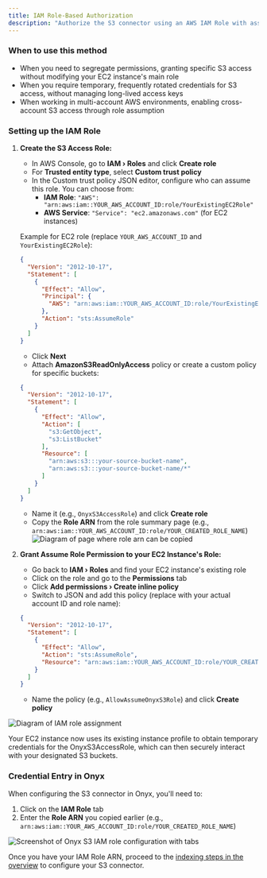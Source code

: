 ```yaml
---
title: IAM Role-Based Authorization
description: "Authorize the S3 connector using an AWS IAM Role with assume role policy."
---
```


### When to use this method

- When you need to segregate permissions, granting specific S3 access without modifying your EC2 instance's main role
- When you require temporary, frequently rotated credentials for S3 access, without managing long-lived access keys
- When working in multi-account AWS environments, enabling cross-account S3 access through role assumption

### Setting up the IAM Role

1. **Create the S3 Access Role:**
   - In AWS Console, go to **IAM › Roles** and click **Create role**
   - For **Trusted entity type**, select **Custom trust policy**
   - In the Custom trust policy JSON editor, configure who can assume this role. You can choose from:
     - **IAM Role**: `"AWS": "arn:aws:iam::YOUR_AWS_ACCOUNT_ID:role/YourExistingEC2Role"`
     - **AWS Service**: `"Service": "ec2.amazonaws.com"` (for EC2 instances)
   
   Example for EC2 role (replace `YOUR_AWS_ACCOUNT_ID` and `YourExistingEC2Role`):
   ```json
   {
     "Version": "2012-10-17",
     "Statement": [
       {
         "Effect": "Allow",
         "Principal": {
           "AWS": "arn:aws:iam::YOUR_AWS_ACCOUNT_ID:role/YourExistingEC2Role"
         },
         "Action": "sts:AssumeRole"
       }
     ]
   }
   ```
   - Click **Next**
   - Attach **AmazonS3ReadOnlyAccess** policy or create a custom policy for specific buckets:
   ```json
   {
     "Version": "2012-10-17",
     "Statement": [
       {
         "Effect": "Allow",
         "Action": [
           "s3:GetObject",
           "s3:ListBucket"
         ],
         "Resource": [
           "arn:aws:s3:::your-source-bucket-name",
           "arn:aws:s3:::your-source-bucket-name/*"
         ]
       }
     ]
   }
   ```
   - Name it (e.g., `OnyxS3AccessRole`) and click **Create role**
   - Copy the **Role ARN** from the role summary page (e.g., `arn:aws:iam::YOUR_AWS_ACCOUNT_ID:role/YOUR_CREATED_ROLE_NAME`)
   ![Diagram of page where role arn can be copied](/assets/images/connectors/blob/s3/role-arn.png)

2. **Grant Assume Role Permission to your EC2 Instance's Role:**
   - Go back to **IAM › Roles** and find your EC2 instance's existing role
   - Click on the role and go to the **Permissions** tab
   - Click **Add permissions › Create inline policy**
   - Switch to JSON and add this policy (replace with your actual account ID and role name):
   ```json
   {
     "Version": "2012-10-17",
     "Statement": [
       {
         "Effect": "Allow",
         "Action": "sts:AssumeRole",
         "Resource": "arn:aws:iam::YOUR_AWS_ACCOUNT_ID:role/YOUR_CREATED_ROLE_NAME"
       }
     ]
   }
   ```
   - Name the policy (e.g., `AllowAssumeOnyxS3Role`) and click **Create policy**

![Diagram of IAM role assignment](/assets/images/connectors/blob/s3/iam-role.png)

Your EC2 instance now uses its existing instance profile to obtain temporary credentials for the OnyxS3AccessRole, which can then securely interact with your designated S3 buckets.

### Credential Entry in Onyx

When configuring the S3 connector in Onyx, you'll need to:
1. Click on the **IAM Role** tab
2. Enter the **Role ARN** you copied earlier (e.g., `arn:aws:iam::YOUR_AWS_ACCOUNT_ID:role/YOUR_CREATED_ROLE_NAME`)

![Screenshot of Onyx S3 IAM role configuration with tabs](/assets/images/connectors/blob/s3/onyx-iam-role.png)

Once you have your IAM Role ARN, proceed to the [indexing steps in the overview](./overview#indexing) to configure your S3 connector.
